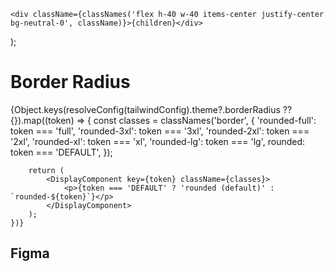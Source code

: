 
<Meta title="Theme/Tokens/Primitive/Border Radius" />

    <div className={classNames('flex h-40 w-40 items-center justify-center bg-neutral-0', className)}>{children}</div>
);

# Border Radius

<div className="flex flex-wrap p-14 gap-14 bg-neutral-50 text-neutral-800">
    {Object.keys(resolveConfig(tailwindConfig).theme?.borderRadius ?? {}).map((token) => {
        const classes = classNames('border', {
            'rounded-full': token === 'full',
            'rounded-3xl': token === '3xl',
            'rounded-2xl': token === '2xl',
            'rounded-xl': token === 'xl',
            'rounded-lg': token === 'lg',
            rounded: token === 'DEFAULT',
        });

        return (
            <DisplayComponent key={token} className={classes}>
                <p>{token === 'DEFAULT' ? 'rounded (default)' : `rounded-${token}`}</p>
            </DisplayComponent>
        );
    })}

</div>

## Figma

<Figma url="https://www.figma.com/file/jfKRr1V9evJUp1uBeyP3Zz/v1.0.0?type=design&node-id=9907-11105&mode=dev" />
